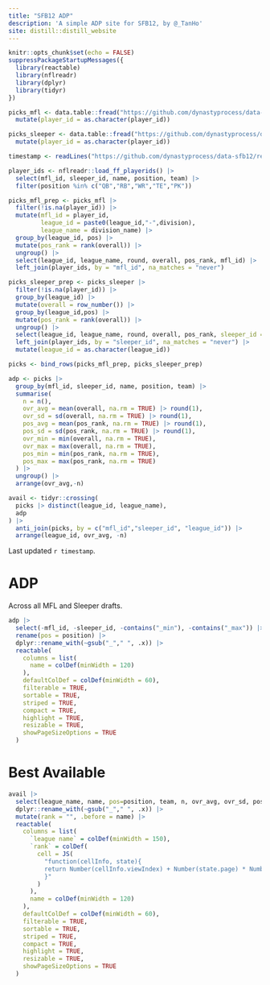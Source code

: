 ```yaml
---
title: "SFB12 ADP"
description: 'A simple ADP site for SFB12, by @_TanHo'
site: distill::distill_website
---
```


```r
knitr::opts_chunk$set(echo = FALSE)
suppressPackageStartupMessages({
  library(reactable)
  library(nflreadr)
  library(dplyr)
  library(tidyr)
})
```
```r
picks_mfl <- data.table::fread("https://github.com/dynastyprocess/data-sfb12/releases/download/data-mfl/draft_picks_mfl.csv") |> 
  mutate(player_id = as.character(player_id))

picks_sleeper <- data.table::fread("https://github.com/dynastyprocess/data-sfb12/releases/download/data-sleeper/draft_picks_sleeper.csv") |> 
  mutate(player_id = as.character(player_id))

timestamp <- readLines("https://github.com/dynastyprocess/data-sfb12/releases/download/data-sleeper/timestamp.txt")

player_ids <- nflreadr::load_ff_playerids() |> 
  select(mfl_id, sleeper_id, name, position, team) |> 
  filter(position %in% c("QB","RB","WR","TE","PK")) 

picks_mfl_prep <- picks_mfl |> 
  filter(!is.na(player_id)) |> 
  mutate(mfl_id = player_id,
         league_id = paste0(league_id,"-",division),
         league_name = division_name) |> 
  group_by(league_id, pos) |>
  mutate(pos_rank = rank(overall)) |> 
  ungroup() |> 
  select(league_id, league_name, round, overall, pos_rank, mfl_id) |> 
  left_join(player_ids, by = "mfl_id", na_matches = "never")

picks_sleeper_prep <- picks_sleeper |> 
  filter(!is.na(player_id)) |>
  group_by(league_id) |>
  mutate(overall = row_number()) |>
  group_by(league_id,pos) |>
  mutate(pos_rank = rank(overall)) |> 
  ungroup() |> 
  select(league_id, league_name, round, overall, pos_rank, sleeper_id = player_id) |> 
  left_join(player_ids, by = "sleeper_id", na_matches = "never") |> 
  mutate(league_id = as.character(league_id))

picks <- bind_rows(picks_mfl_prep, picks_sleeper_prep) 

adp <- picks |> 
  group_by(mfl_id, sleeper_id, name, position, team) |>
  summarise(
    n = n(),
    ovr_avg = mean(overall, na.rm = TRUE) |> round(1),
    ovr_sd = sd(overall, na.rm = TRUE) |> round(1),
    pos_avg = mean(pos_rank, na.rm = TRUE) |> round(1),
    pos_sd = sd(pos_rank, na.rm = TRUE) |> round(1),
    ovr_min = min(overall, na.rm = TRUE),
    ovr_max = max(overall, na.rm = TRUE),
    pos_min = min(pos_rank, na.rm = TRUE),
    pos_max = max(pos_rank, na.rm = TRUE)
  ) |>
  ungroup() |>
  arrange(ovr_avg,-n)

avail <- tidyr::crossing(
  picks |> distinct(league_id, league_name),
  adp
) |> 
  anti_join(picks, by = c("mfl_id","sleeper_id", "league_id")) |> 
  arrange(league_id, ovr_avg, -n)

```

Last updated `r timestamp`. 

# ADP
Across all MFL and Sleeper drafts.

```r
adp |> 
  select(-mfl_id, -sleeper_id, -contains("_min"), -contains("_max")) |>
  rename(pos = position) |>
  dplyr::rename_with(~gsub("_"," ", .x)) |> 
  reactable(
    columns = list(
      name = colDef(minWidth = 120)
    ),
    defaultColDef = colDef(minWidth = 60),
    filterable = TRUE,
    sortable = TRUE,
    striped = TRUE,
    compact = TRUE,
    highlight = TRUE,
    resizable = TRUE,
    showPageSizeOptions = TRUE
  )
```

# Best Available

```r
avail |> 
  select(league_name, name, pos=position, team, n, ovr_avg, ovr_sd, pos_avg, pos_sd) |> 
  dplyr::rename_with(~gsub("_"," ", .x)) |> 
  mutate(rank = "", .before = name) |> 
  reactable(
    columns = list(
      `league name` = colDef(minWidth = 150),
      `rank` = colDef(
        cell = JS(
          "function(cellInfo, state){
          return Number(cellInfo.viewIndex) + Number(state.page) * Number(state.pageSize) + 1
          }"
        )
      ),
      name = colDef(minWidth = 120)
    ),
    defaultColDef = colDef(minWidth = 60),
    filterable = TRUE,
    sortable = TRUE,
    striped = TRUE,
    compact = TRUE,
    highlight = TRUE,
    resizable = TRUE,
    showPageSizeOptions = TRUE
  )
```

